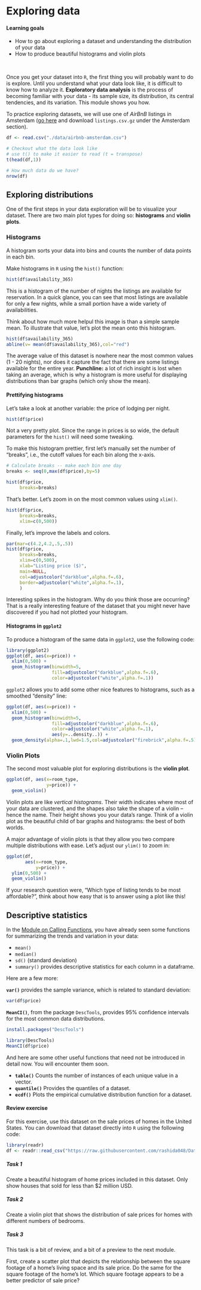 # Exploring data 

#### Learning goals {-}

* How to go about exploring a dataset and understanding the distribution of your data  
* How to produce beautiful histograms and violin plots  

&nbsp;

Once you get your dataset into `R`, the first thing you will probably want to do is explore. Until you understand what your data look like, it is difficult to know how to analyze it. **Exploratory data analysis** is the process of becoming familiar with your data - its sample size, its distribution, its central tendencies, and its variation. This module shows you how. 

To practice exploring datasets, we will use one of *AirBnB* listings in Amsterdam ([go here](http://insideairbnb.com/get-the-data.html) and download `listings.csv.gz` under the Amsterdam section). 

```r
df <- read.csv("./data/airbnb-amsterdam.csv")
```

```r
# Checkout what the data look like
# use t() to make it easier to read (t = transpose)
t(head(df,1))

# How much data do we have?
nrow(df)

```


## Exploring distributions {-}

One of the first steps in your data exploration will be to visualize your dataset. There are two main plot types for doing so: **histograms** and **violin plots**. 

### Histograms {-}

A histogram sorts your data into bins and counts the number of data points in each bin.  

Make histograms in `R` using the `hist()` function:  

```r
hist(df$availability_365)
```

This is a histogram of the number of nights the listings are available for reservation. In a quick glance, you can see that most listings are available for only a few nights, while a small portion have a wide variety of availabilities.   

Think about how much more helpul this image is than a simple sample mean. To illustrate that value, let's plot the mean onto this histogram. 

```r
hist(df$availability_365)
abline(v= mean(df$availability_365),col="red")
```

The average value of this dataset is nowhere near the most common values (1 - 20 nights), nor does it capture the fact that there are some listings available for the entire year.  **Punchline:** a lot of rich insight is lost when taking an average, which is why a histogram is more useful for displaying distributions than bar graphs (which only show the mean).  

#### Prettifying histograms {-}

Let's take a look at another variable: the price of lodging per night. 

```r
hist(df$price)
```

Not a very pretty plot. Since the range in prices is so wide, the default parameters for the `hist()` will need some tweaking. 

To make this histogram prettier, first let's manually set the number of "breaks", i.e., the cutoff values for each bin along the x-axis. 

```r
# Calculate breaks -- make each bin one day
breaks <- seq(0,max(df$price),by=5)

hist(df$price,
     breaks=breaks)
```

That's better. Let's zoom in on the most common values using `xlim()`. 

```r
hist(df$price,
     breaks=breaks,
     xlim=c(0,500))
```

Finally, let's improve the labels and colors. 

```r
par(mar=c(4.2,4.2,.5,.5))
hist(df$price,
     breaks=breaks,
     xlim=c(0,500),
     xlab="Listing price ($)",
     main=NULL,
     col=adjustcolor("darkblue",alpha.f=.6),
     border=adjustcolor("white",alpha.f=.1),
     )
```

Interesting spikes in the histogram. Why do you think those are occurring? That is a really interesting feature of the dataset that you might never have discovered if you had not plotted your histogram. 

#### Histograms in `ggplot2` {-}

To produce a histogram of the same data in `ggplot2`, use the following code: 
```r
library(ggplot2)
ggplot(df, aes(x=price)) + 
  xlim(0,500) +
  geom_histogram(binwidth=5,
                 fill=adjustcolor("darkblue",alpha.f=.6),
                 color=adjustcolor("white",alpha.f=.1)) 
```

`ggplot2` allows you to add some other nice features to histograms, such as a smoothed "density" line:

```r
ggplot(df, aes(x=price)) + 
  xlim(0,500) +
  geom_histogram(binwidth=5,
                 fill=adjustcolor("darkblue",alpha.f=.6),
                 color=adjustcolor("white",alpha.f=.1),
                 aes(y=..density..)) +
  geom_density(alpha=.1,lwd=1.5,col=adjustcolor("firebrick",alpha.f=.5))
```


### Violin Plots {-}

The second most valuable plot for exploring distributions is the **violin plot**. 

```r
ggplot(df, aes(x=room_type,
               y=price)) + 
  geom_violin()
```

Violin plots are like *vertical histograms*. Their width indicates where most of your data are clustered, and the shapes also take the shape of a violin -- hence the name. Their height shows you your data's range. Think of a violin plot as the beautiful child of bar graphs and histograms: the best of both worlds.  

A major advantage of violin plots is that they allow you two compare multiple distributions with ease. Let's adjust our `ylim()` to zoom in:

```r
ggplot(df, 
       aes(x=room_type,
           y=price)) + 
  ylim(0,500) +
  geom_violin()
```

If your research question were, "Which type of listing tends to be most affordable?", think about how easy that is to answer using a plot like this! 


## Descriptive statistics {-} 

In the [Module on Calling Functions](#calling_function), you have already seen some functions for summarizing the trends and variation in your data: 

- `mean()`
- `median()`
- `sd()` (standard deviation)
- `summary()` provides descriptive statistics for each column in a dataframe. 

Here are a few more:  

**`var()`** provides the sample variance, which is related to standard deviation:  

```r
var(df$price)
```

**`MeanCI()`**, from the package `DescTools`, provides 95% confidence intervals for the most common data distributions. 

```r
install.packages("DescTools")
```

```r
library(DescTools)
MeanCI(df$price)
```

And here are some other useful functions that need not be introduced in detail now. You will encounter them soon.

- **`table()`** Counts the number of instances of each unique value in a vector.
- **`quantile()`** Provides the quantiles of a dataset.
- **`ecdf()`** Plots the empirical cumulative distribution function for a dataset.


#### Review exercise {-}

For this exercise, use this dataset on the sale prices of homes in the United States. You can download that dataset directly into `R` using the following code:

```r
library(readr)
df <- readr::read_csv("https://raw.githubusercontent.com/rashida048/Datasets/master/home_data.csv")
```

##### Task 1 {-}

Create a beautiful histogram of home prices included in this dataset. Only show houses that sold for less than $2 million USD.   

##### Task 2 {-}

Create a violin plot that shows the distribution of sale prices for homes with different numbers of bedrooms. 

##### Task 3 {-}

This task is a bit of review, and a bit of a preview to the next module.  

First, create a scatter plot that depicts the relationship between the square footage of a home's living space and its sale price. Do the same for the square footage of the home's lot. Which square footage appears to be a better predictor of sale price? 









